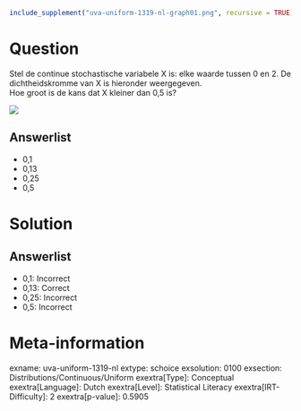 ```r
include_supplement("uva-uniform-1319-nl-graph01.png", recursive = TRUE)
```

Question
========

Stel de continue stochastische variabele X is: elke waarde tussen 0 en
2. De dichtheidskromme van X is hieronder weergegeven.\
Hoe groot is de kans dat X kleiner dan 0,5 is?

![](uva-uniform-1319-nl-graph01.png)

Answerlist
----------

* 0,1
* 0,13
* 0,25
* 0,5

Solution
========

Answerlist
----------

* 0,1: Incorrect
* 0,13: Correct
* 0,25: Incorrect
* 0,5: Incorrect

Meta-information
================
exname: uva-uniform-1319-nl
extype: schoice
exsolution: 0100
exsection: Distributions/Continuous/Uniform
exextra[Type]: Conceptual
exextra[Language]: Dutch
exextra[Level]: Statistical Literacy
exextra[IRT-Difficulty]: 2
exextra[p-value]: 0.5905
